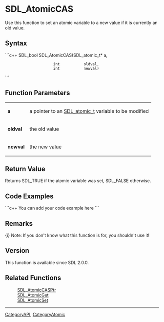 
= SDL_AtomicCAS =
Use this function to set an atomic variable to a new value if it is currently an old value.


== Syntax ==
```c++
SDL_bool SDL_AtomicCAS(SDL_atomic_t* a,
                       int           oldval,
                       int           newval)
```

== Function Parameters ==
{|
|'''a'''
|a pointer to an [[SDL_atomic_t]] variable to be modified
|-
|'''oldval'''
|the old value
|-
|'''newval'''
|the new value
|}

== Return Value ==
Returns SDL_TRUE if the atomic variable was set, SDL_FALSE otherwise.

== Code Examples ==
```c++
You can add your code example here
```

== Remarks ==
{i} Note: If you don't know what this function is for, you shouldn't use it!

== Version ==
This function is available since SDL 2.0.0.

== Related Functions ==
:[[SDL_AtomicCASPtr]]
:[[SDL_AtomicGet]]
:[[SDL_AtomicSet]]

----
[[CategoryAPI]], [[CategoryAtomic]]
